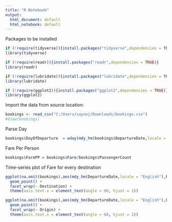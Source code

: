 ```yaml
---
title: "R Notebook"
output:
  html_document: default
  html_notebook: default
---
```


Packages to be installed

```r
if (!require(tidyverse)){install.packages("tidyverse",dependencies = TRUE)} 
library(tidyverse)

if (!require(readr)){install.packages("readr",dependencies = TRUE)} 
library(readr)

if (!require(lubridate)){install.packages("lubridate",dependencies = TRUE)} 
library(lubridate)

if (!require(ggplot2)){install.packages("ggplot2",dependencies = TRUE)} 
library(ggplot2)

```

Import the data from source location:

```r
bookings <- read_csv("C:/Users/sayooj/Downloads/bookings.csv")
#View(bookings)
```

Parse Day

```r
bookings$DayOfDeparture  = wday(mdy_hm(bookings$DepartureDate,locale = "English"),label = TRUE)
```

Fare Per Person
```r
bookings$FarePP = bookings$Fare/bookings$PassengerCount
```


Time-series plot of Fare for every destination

```r
ggplot(na.omit(bookings),aes(mdy_hm(DepartureDate,locale = "English"),FarePP)) + 
  geom_point() + 
  facet_wrap(~ Destination) + 
  theme(axis.text.x = element_text(angle = 60, hjust = 1))
```

```r
ggplot(na.omit(bookings),aes(mdy_hm(DepartureDate,locale = "English"),FarePP)) + 
  geom_point() + 
  facet_wrap(~ Origin) + 
  theme(axis.text.x = element_text(angle = 60, hjust = 1))
```
